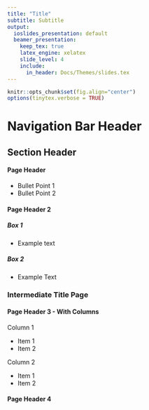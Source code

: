```yaml
---
title: "Title"
subtitle: Subtitle
output:
  ioslides_presentation: default
  beamer_presentation:
    keep_tex: true
    latex_engine: xelatex
    slide_level: 4
    include:
      in_header: Docs/Themes/slides.tex
---
```



```r
knitr::opts_chunk$set(fig.align="center")
options(tinytex.verbose = TRUE)

```

# Navigation Bar Header

## Section Header


#### Page Header

- Bullet Point 1
- Bullet Point 2

#### Page Header 2

##### Box 1

- Example text

##### Box 2

- Example Text

### Intermediate Title Page

#### Page Header 3 - With Columns
\begincols
  \begincol{.48\textwidth}

Column 1

  - Item 1
  - Item 2

\endcol

\begincol{.48\textwidth}

Column 2

  - Item 1
  - Item 2

  \endcol
\endcols

#### Page Header 4
  \begin{itemize}
    \item<1> Way to highlight each point separately
    \item<2> Emphasize certain bullets. 
  \end{itemize}